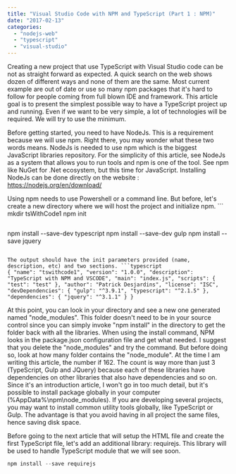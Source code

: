 ```yaml
---
title: "Visual Studio Code with NPM and TypeScript (Part 1 : NPM)"
date: "2017-02-13"
categories: 
  - "nodejs-web"
  - "typescript"
  - "visual-studio"
---
```


Creating a new project that use TypeScript with Visual Studio code can be not as straight forward as expected. A quick search on the web shows dozen of different ways and none of them are the same. Most current example are out of date or use so many npm packages that it's hard to follow for people coming from full blown IDE and framework. This article goal is to present the simplest possible way to have a TypeScript project up and running. Even if we want to be very simple, a lot of technologies will be required. We will try to use the minimum.

Before getting started, you need to have NodeJs. This is a requirement because we will use npm. Right there, you may wonder what these two words means. NodeJs is needed to use npm which is the biggest JavaScript libraries repository. For the simplicity of this article, see NodeJs as a system that allows you to run tools and npm is one of the tool. See npm like NuGet for .Net ecosystem, but this time for JavaScript. Installing NodeJs can be done directly on the website : https://nodejs.org/en/download/

Using npm needs to use Powershell or a command line. But before, let's create a new directory where we will host the project and initialize npm. ``` 
 mkdir tsWithCode1 npm init 
```  The npm command creates a package.json file where information about which packages is needed. See this as a cart of library that you need and that later we will download and install. For your project, we want to use TypeScript, JQuery and Gulp. The first one is the TypeScript library, the second is a popular library that is not written in TypeScript and the third one is a task runner. We will go in more detail soon, just keep in mind that they are 3 different libraries that needs to be handle differently. One different is that TypeScript and Gulp are used at development time, while JQuery is needed in development and in production. We need to install differently because of this difference since we do not want to have libraries not needed in production.

``` 
 npm install --save-dev typescript npm install --save-dev gulp npm install --save jquery 
``` 

The output should have the init parameters provided (name, description, etc) and two sections. ```typescript
{ "name": "tswithcode1", "version": "1.0.0", "description": "TypeScript with NPM and VSCODE", "main": "index.js", "scripts": { "test": "test" }, "author": "Patrick Desjardins", "license": "ISC", "devDependencies": { "gulp": "^3.9.1", "typescript": "^2.1.5" }, "dependencies": { "jquery": "^3.1.1" } } 
``` 
 At this point, you can look in your directory and see a new one generated named "node_modules". This folder doesn't need to be in your source control since you can simply invoke "npm install" in the directory to get the folder back with all the libraries. When using the install command, NPM looks in the package.json configuration file and get what needed. I suggest that you delete the "node_modules" and try the command. But before doing so, look at how many folder contains the "node_module". At the time I am writing this article, the number if 162. The count is way more than just 3 (TypeScript, Gulp and JQuery) because each of these libraries have dependencies on other libraries that also have dependencies and so on. Since it's an introduction article, I won't go in too much detail, but it's possible to install package globally in your computer (%AppData%\\npm\\node_modules). If you are developing several projects, you may want to install common utility tools globally, like TypeScript or Gulp. The advantage is that you avoid having in all project the same files, hence saving disk space.

Before going to the next article that will setup the HTML file and create the first TypeScript file, let's add an additional library: requirejs. This library will be used to handle TypeScript module that we will see soon.

```typescript
npm install --save requirejs 
``` 

